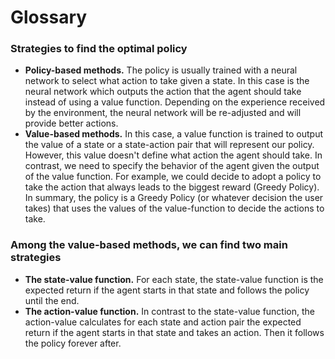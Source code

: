 # Glossary

### Strategies to find the optimal policy

- **Policy-based methods.** The policy is usually trained with a neural network to select what action to take given a state. In this case is the neural network which outputs the action that the agent should take instead of using a value function. Depending on the experience received by the environment, the neural network will be re-adjusted and will provide better actions.
- **Value-based methods.** In this case, a value function is trained to output the value of a state or a state-action pair that will represent our policy. However, this value doesn't define what action the agent should take. In contrast, we need to specify the behavior of the agent given the output of the value function. For example, we could decide to adopt a policy to take the action that always leads to the biggest reward (Greedy Policy). In summary, the policy is a Greedy Policy (or whatever decision the user takes) that uses the values of the value-function to decide the actions to take.

### Among the value-based methods, we can find two main strategies

- **The state-value function.** For each state, the state-value function is the expected return if the agent starts in that state and follows the policy until the end.
- **The action-value function.** In contrast to the state-value function, the action-value calculates for each state and action pair the expected return if the agent starts in that state and takes an action. Then it follows the policy forever after.
